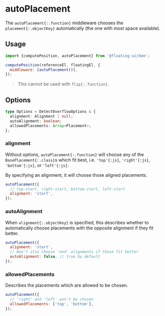 
# autoPlacement

The `autoPlacement{:.function}` middleware chooses the
`placement{:.objectKey}` automatically (the one with most space
available).

## Usage

```js
import {computePosition, autoPlacement} from '@floating-ui/dom';

computePosition(referenceEl, floatingEl, {
  middleware: [autoPlacement()],
});
```

> This cannot be used with `flip{:.function}`.

## Options

```ts
type Options = DetectOverflowOptions & {
  alignment: Alignment | null;
  autoAlignment: boolean;
  allowedPlacements: Array<Placement>;
};
```

### alignment

Without options, `autoPlacement{:.function}` will choose any of
the `BasePlacement{:.class}`s which fit best, i.e. `'top'{:js}`,
`'right'{:js}`, `'bottom'{:js}`, or `'left'{:js}`.

By specifying an alignment, it will choose those aligned
placements.

```js
autoPlacement({
  // top-start, right-start, bottom-start, left-start
  alignment: 'start',
});
```

### autoAlignment

When `alignment{:.objectKey}` is specified, this describes
whether to automatically choose placements with the opposite
alignment if they fit better.

```js
autoPlacement({
  alignment: 'start',
  // Won't also choose 'end' alignments if those fit better
  autoAlignment: false, // true by default
});
```

### allowedPlacements

Describes the placements which are allowed to be chosen.

```js
autoPlacement({
  // 'right' and 'left' won't be chosen
  allowedPlacements: ['top', 'bottom'],
});
```
